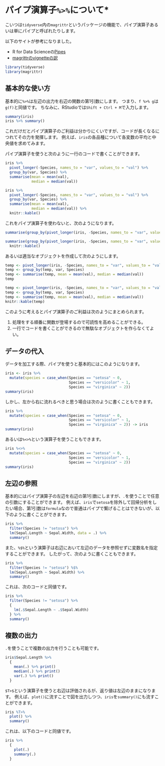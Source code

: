 # パイプ演算子` %>% `について* {#pipe}

こいつは`tidyverse`内の`magrittr`というパッケージの機能で、パイプ演算子あるいは単にパイプと呼ばれたりします。

以下のサイトが参考になりました。

- R for Data Scienceの[Pipes](https://r4ds.had.co.nz/pipes.html)
- [magrittrのvignetteの訳](https://qiita.com/nozma/items/9e52b446c813d7e92c8a)

```r
library(tidyverse)
library(magrittr)
```

## 基本的な使い方

基本的に`%>%`は左辺の出力を右辺の関数の第1引数にします。
つまり、`f %>% g`は`g(f)`と同値です。
ちなみに、RStudioでは`Shift + Ctrl + M`で入力します。

```r
summary(iris)
iris %>% summary()
```

これだけだとパイプ演算子のご利益は分かりにくいですが、コードが長くなるにつれてその力を発揮します。
例えば、`iris`の各品種について各変数の平均と中央値を求めてみます。

パイプ演算子を使うと次のように一行のコードで書くことができます。

```r
iris %>% 
  pivot_longer(-Species, names_to = "var", values_to = "val") %>% 
  group_by(var, Species) %>% 
  summarise(mean = mean(val),
            median = median(val))
```

```r
iris %>% 
  pivot_longer(-Species, names_to = "var", values_to = "val") %>% 
  group_by(var, Species) %>% 
  summarise(mean = mean(val),
            median = median(val)) %>% 
  knitr::kable()
```

これをパイプ演算子を使わないと、次のようになります。

```r
summarise(group_by(pivot_longer(iris, -Species, names_to = "var", values_to = "val"), var, Species), mean = mean(val), median = median(val))
```

```r
summarise(group_by(pivot_longer(iris, -Species, names_to = "var", values_to = "val"), var, Species), mean = mean(val), median = median(val)) %>% 
  knitr::kable()
```

あるいは適当なオブジェクトを作成して次のようにします。

```r
temp <- pivot_longer(iris, -Species, names_to = "var", values_to = "val")
temp <- group_by(temp, var, Species)
temp <- summarise(temp, mean = mean(val), median = median(val))
temp
```

```r
temp <- pivot_longer(iris, -Species, names_to = "var", values_to = "val")
temp <- group_by(temp, var, Species)
temp <- summarise(temp, mean = mean(val), median = median(val))
knitr::kable(temp)
```

このように考えるとパイプ演算子のご利益は次のようにまとめられます。

1. 処理をする順番に関数が登場するので可読性を高めることができる。
1. 一行でコードを書くことができるので無駄なオブジェクトを作らなくてよい。

## データの代入

データを加工する際、パイプを使うと基本的にはこのようになります。

```r
iris <- iris %>% 
  mutate(species = case_when(Species == "setosa" ~ 0,
                             Species == "versicolor" ~ 1,
                             Species == "virginica" ~ 2))
summary(iris)
```

しかし、左から右に流れるべきと思う場合は次のように書くこともできます。

```r
iris %>% 
  mutate(species = case_when(Species == "setosa" ~ 0,
                             Species == "versicolor" ~ 1,
                             Species == "virginica" ~ 2)) -> iris
summary(iris)
```

あるいは`%<>%`という演算子を使うこともできます。

```r
iris %<>% 
  mutate(species = case_when(Species == "setosa" ~ 0,
                             Species == "versicolor" ~ 1,
                             Species == "virginica" ~ 2))
summary(iris)
```

## 左辺の参照

基本的にはパイプ演算子の左辺を右辺の第1引数にしますが、`.`を使うことで任意の引数にすることができます。
例えば、`iris`で`setosa`を除外して回帰分析をしたい場合、第1引数は`formula`なので普通はパイプで繋げることはできないが、以下のように書くことができます。

```r
iris %>% 
  filter(Species != "setosa") %>% 
  lm(Sepal.Length ~ Sepal.Width, data = .) %>% 
  summary()
```

また、`%$%`という演算子は右辺において左辺のデータを参照せずに変数名を指定することができます。
したがって、次のように書くこともできます。

```r
iris %>% 
  filter(Species != "setosa") %$% 
  lm(Sepal.Length ~ Sepal.Width) %>% 
  summary()
```

これは、次のコードと同値です。

```r
iris %>% 
  filter(Species != "setosa") %>% 
  {
    lm(.$Sepal.Length ~ .$Sepal.Width)
  } %>% 
  summary()
```

## 複数の出力

`.`を使うことで複数の出力を行うことも可能です。

```r
iris$Sepal.Length %>% 
  {
    mean(.) %>% print()
    median(.) %>% print()
    var(.) %>% print()
  }
```

`$T>$`という演算子を使うと右辺は評価されるが、返り値は左辺のままになります。
例えば、`plot()`に流すことで図を出力しつつ、`iris`を`summary()`にも流すことができます。

```r
iris %T>%
  plot() %>% 
  summary()
```

これは、以下のコードと同値です。

```r
iris %>% 
  {
    plot(.)
    summary(.)
  }
```